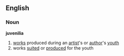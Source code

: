 == English ==
=== Noun ===
'''juvenilia'''
# [[works]] produced during an [[artist]]'s or [[author]]'s [[youth]] 
# works [[suited]] or [[produced]] for the youth